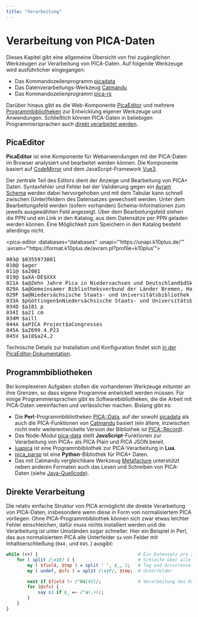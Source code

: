 ```yaml
---
title: "Verarbeitung"
---
```



# Verarbeitung von PICA-Daten

Dieses Kapitel gibt eine allgemeine Übersicht von frei zugänglichen Werkzeugen zur Verarbeitung von PICA-Daten. Auf folgende Werkzeuge wird ausführlicher eingegangen:

* Das Kommandozeilenprogramm [picadata](picadata.qmd)
* Das Datenverarbeitungs-Werkzeug [Catmandu](catmandu.qmd)
* Das Kommandozeilenprogramm [pica-rs](pica-rs.qmd)

Darüber hinaus gibt es die Web-Komponente [PicaEditor](#picaeditor) und mehrere [Programmbibliotheken](#programmbibliotheken) zur Entwicklung eigener Werkzeuge und Anwendungen. Schließlich können PICA-Daten in beliebigen Programmiersprachen auch [direkt verarbeitet werden](#direkte-verarbeitung).

[picadata]: picadata.qmd
[Catmandu]: catmandu.qmd
[pica-rs]: pica-rs.qmd

## PicaEditor

**PicaEditor** ist eine Komponente für Webanwendungen mit der PICA-Daten im Browser analysiert und bearbeitet werden können. Die Komponente basiert auf [CodeMirror](darstellung?id=codemirror) und dem JavaScript-Framework [Vue3](http://v3.vuejs.org/).

Der zentrale Teil des Editors dient der Anzeige und Bearbeitung von PICA+ Daten. Syntaxfehler und Fehler bei der Validierung gegen ein [Avram Schema](formate?id=avram-schemas) werden dabei hervorgehoben und mit dem Tabular kann schnell zwischen (Unter)feldern des Datensatzes gewechselt werden. Unter dem Bearbeitungsfeld werden (sofern vorhanden) Schema-Informationen zum jeweils ausgewählten Feld angezeigt. Über dem Bearbeitungsfeld stehen die PPN und ein Link in den Katalog, aus dem Datensätze per PPN geladen werden können. Eine Möglichkeit zum Speichern in den Katalog besteht allerdings nicht.

<div id="pica-editor" style="text-align:left">
  <pica-editor :databases="databases"
               :unapi="'https://unapi.k10plus.de/'"
               :avram="'https://format.k10plus.de/avram.pl?profile=k10plus'"><pre>
003@ $0355973081
010@ $ager
011@ $a2001
019@ $aXA-DE$XXX
021A $a@Zehn Jahre Pica in Niedersachsen und Deutschland$dSkizzen eines Erfolgs aus Anlass der 5. Verbundkonferenz des Gemeinsamen Bibliotheksverbundes der Länder Bremen, Hamburg, Mecklenburg-Vorpommern, Niedersachsen, Sachsen-Anhalt, Schleswig-Holstein und Thüringen, vom 11.-12. September, 2001 in Göttingen$h[Redaktion, Elmar Mittler]
029A $a@Gemeinsamer Bibliotheksverbund der Länder Bremen, Hamburg, Mecklenburg-Vorpommern, Niedersachsen, Sachsen-Anhalt, Schleswig-Holstein und Thüringen$bVerbundkonferenz$xGöttingen, Germany)
029F $a@Niedersächsische Staats- und Universitätsbibliothek Göttingen
033A $pGöttingen$nNiedersächsische Staats- und Universitätsbibliothek
034D $a181 p
034I $a21 cm
034M $aill
044A $aPICA Project$aCongresses
045A $aZ699.4.P23
045V $a10$a24,2
</pre></pica-editor>
</div>

<script>
Vue.createApp({
  components: { PicaEditor },
  data() {
    return {
      databases: [{
       title: { de: "K10Plus" },
       picabase: "https://opac.k10plus.de/",
       dbkey: "opac-de-627"
      }]
    }
  }
}).mount("#pica-editor")
</script>

::: {.callout-note appearance="simple"}
Technische Details zur Installation und Konfiguration findet sich [in der PicaEditor-Dokumentation](https://www.npmjs.com/package/pica-editor).
:::

## Programmbibliotheken

Bei komplexeren Aufgaben stoßen die vorhandenen Werkzeuge mitunter an ihre Grenzen, so dass eigene Programme entwickelt werden müssen. Für einige Programmiersprachen gibt es Softwarebibliotheken, die die Arbeit mit PICA-Daten vereinfachen und verlässlicher machen. Bislang gibt es:

* Die **Perl**-Programmbibliotheken [PICA::Data](https://github.com/gbv/PICA-Data), auf der sowohl [picadata] als auch die PICA-Funktionen von [Catmandu] basiert (ein ältere, inzwischen nicht mehr weiterentwickelte Version der Bibliothek ist [PICA::Record](https://github.com/gbv/PICA-Record)).
* Das Node-Modul [pica-data](https://www.npmjs.com/package/pica-data) stellt **JavaScript**-Funktionen zur Verarbeitung von PICA+ als PICA Plain und PICA JSON bereit.
* [luapica](http://gbv.github.io/luapica/) ist eine Programmbibliothek zur PICA-Verarbeitung in **Lua**.
* [pica_parse](https://github.com/FID-Judaica/pica_parse.py) ist eine **Python**-Bibliothek für PICA+ Daten.
* Das mit Catmandu vergleichbare Werkzeug [Metafacture](http://metafacture.org) unterstützt neben anderen Formaten auch das Lesen und Schreiben von PICA-Daten (siehe [Java-Quellcode](https://github.com/metafacture/metafacture-core/tree/master/metafacture-biblio/src/main/java/org/metafacture/biblio/pica)).

## Direkte Verarbeitung

Die relativ einfache Struktur von PICA ermöglicht die direkte Verarbeitung von PICA-Daten, insbesondere wenn diese in Form von normalisiertem PICA vorliegen. Ohne PICA-Programmbibliothek können sich zwar etwas leichter Fehler einschleichen, dafür muss nichts installiert werden und die Verarbeitung ist unter Umständen sogar schneller. Hier ein Beispiel in Perl, das aus normalisiertem PICA alle Unterfelder `$a` von Felder mit Inhaltserschließung (`044.` und `045.`) ausgibt:

~~~perl
while (<>) {                                      # Ein Datensatz pro Zeile
    for ( split /\x1E/ ) {                        # Schleife über alle Felder 
        my ( $field, $tmp ) = split ' ', $_, 2;   # Tag und Occurrence
        my ( undef, @sfs ) = split /\x1F/, $tmp;  # Unterfelder

        next if $field !~ /^04[45]/;              # Verarbeitung des Datensatz
        for (@sfs) {
            say $1 if $_ =~ /^a(.+)/;
        }
    }
}
~~~

